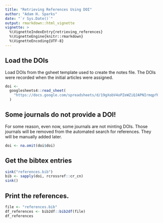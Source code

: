 ```yaml
---
title: "Retrieving References Using DOI"
author: "Adam H. Sparks"
date: "`r Sys.Date()`"
output: rmarkdown::html_vignette
vignette: >
  %\VignetteIndexEntry{retrieving_references}
  %\VignetteEngine{knitr::rmarkdown}
  %\VignetteEncoding{UTF-8}
---
```


## Load the DOIs

Load DOIs from the gsheet template used to create the notes file.
The DOIs were recorded when the initial articles were assigned.

```r
doi <-
  googlesheets4::read_sheet(
    "https://docs.google.com/spreadsheets/d/19gXobV4oPZeWZiQJAPNIrmqpfGQtpapXWcSxaXRw1-M/edit#gid=1579463541"
  )
```

## Some journals do not provide a DOI!

For some reason, even now, some journals are not minting DOIs. Those journals will be removed from the automated search for references.
They will be manually added later.

```r
doi <- na.omit(doi$doi)
```

## Get the bibtex entries

```r
sink("references.bib")
bib <- sapply(doi, rcrossref::cr_cn)
sink()
```

## Print the references.

```r
file <- "references.bib"
df_references <- bib2df::bib2df(file)
df_references
```
